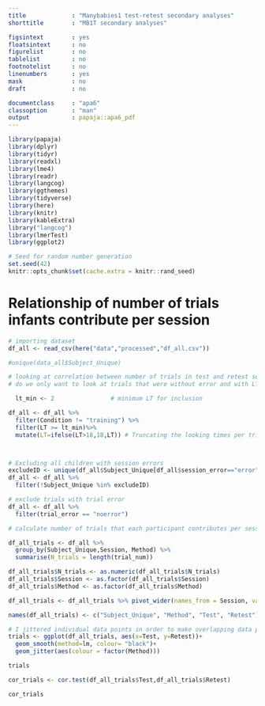 ```yaml
---
title             : "Manybabies1 test-retest secondary analyses"
shorttitle        : "MB1T secondary analyses"

figsintext        : yes
floatsintext      : no
figurelist        : no
tablelist         : no
footnotelist      : no
linenumbers       : yes
mask              : no
draft             : no

documentclass     : "apa6"
classoption       : "man"
output            : papaja::apa6_pdf
---
```


```r
library(papaja)
library(dplyr)
library(tidyr)
library(readxl)
library(lme4)
library(readr)
library(langcog)
library(ggthemes)
library(tidyverse)
library(here)
library(knitr)
library(kableExtra)
library("langcog")
library(lmerTest)
library(ggplot2)
```

```r
# Seed for random number generation
set.seed(42)
knitr::opts_chunk$set(cache.extra = knitr::rand_seed)
```

# Relationship of number of trials infants contribute per session

```r
# importing dataset
df_all <- read_csv(here("data","processed","df_all.csv"))

#unique(data_all$Subject_Unique)

# looking at correlation between number of trials in test and retest session
# do we only want to look at trials that were without error and with LTs longer than 2s?

  lt_min <- 2                # minimum LT for inclusion

df_all <- df_all %>%
  filter(Condition != "training") %>%
  filter(LT >= lt_min)%>% 
  mutate(LT=ifelse(LT>18,18,LT)) # Truncating the looking times per trial at 18 seconds - consistent with decision from MB1



# Excluding all children with session errors
excludeID <- unique(df_all$Subject_Unique[df_all$session_error=="error"])
df_all <- df_all %>% 
  filter(!Subject_Unique %in% excludeID)

# exclude trials with trial error
df_all <- df_all %>% 
  filter(trial_error == "noerror")

# calculate number of trials that each participant contributes per session

df_all_trials <- df_all %>%
  group_by(Subject_Unique,Session, Method) %>%
  summarise(N_trials = length(trial_num))

df_all_trials$N_trials <- as.numeric(df_all_trials$N_trials)
df_all_trials$Session <- as.factor(df_all_trials$Session)
df_all_trials$Method <- as.factor(df_all_trials$Method)

df_all_trials <- df_all_trials %>% pivot_wider(names_from = Session, values_from = N_trials)

names(df_all_trials) <- c("Subject_Unique", "Method", "Test", "Retest")

# I jittered individual data points in order to make overlapping data points visible
trials <- ggplot(df_all_trials, aes(x=Test, y=Retest))+
  geom_smooth(method=lm, colour= "black")+
  geom_jitter(aes(colour = factor(Method)))

trials

cor_trials <- cor.test(df_all_trials$Test,df_all_trials$Retest)

cor_trials

```

\begingroup
\setlength{\parindent}{-0.5in}
\setlength{\leftskip}{0.5in}

<div id = "refs"></div>
\endgroup
